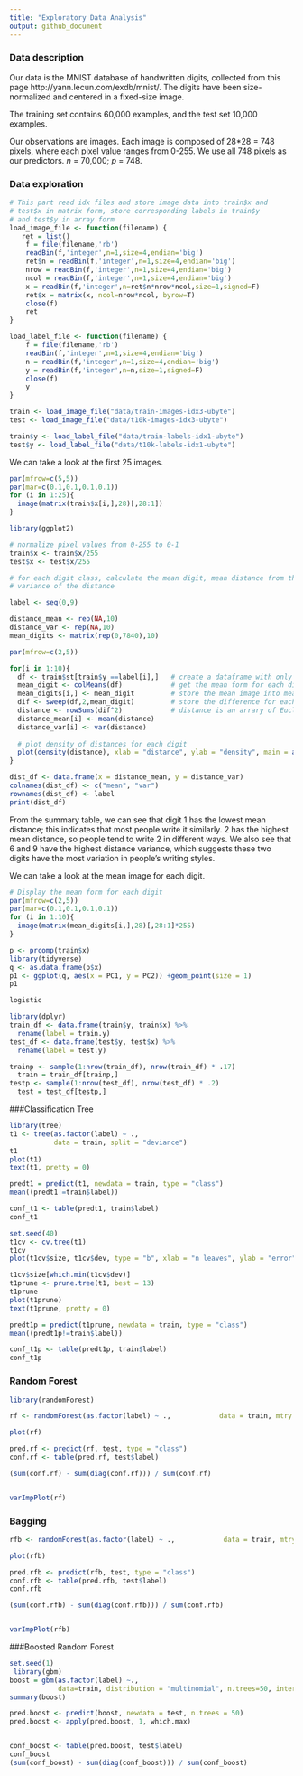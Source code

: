 ```yaml
---
title: "Exploratory Data Analysis"
output: github_document
---
```


### Data description

Our data is the MNIST database of handwritten digits, collected from this page http://yann.lecun.com/exdb/mnist/. The digits have been size-normalized and centered in a fixed-size image.

The training set contains 60,000 examples, and the test set 10,000 examples.

Our observations are images. Each image is composed of 28*28 = 748 pixels, where each pixel value ranges from 0-255. We use all 748 pixels as our predictors. $n$ = 70,000; $p$ = 748.

### Data exploration

```r
# This part read idx files and store image data into train$x and 
# test$x in matrix form, store corresponding labels in train$y 
# and test$y in array form 
load_image_file <- function(filename) {
   ret = list()
    f = file(filename,'rb')
    readBin(f,'integer',n=1,size=4,endian='big')
    ret$n = readBin(f,'integer',n=1,size=4,endian='big')
    nrow = readBin(f,'integer',n=1,size=4,endian='big')
    ncol = readBin(f,'integer',n=1,size=4,endian='big')
    x = readBin(f,'integer',n=ret$n*nrow*ncol,size=1,signed=F)
    ret$x = matrix(x, ncol=nrow*ncol, byrow=T)
    close(f)
    ret
}

load_label_file <- function(filename) {
    f = file(filename,'rb')
    readBin(f,'integer',n=1,size=4,endian='big')
    n = readBin(f,'integer',n=1,size=4,endian='big')
    y = readBin(f,'integer',n=n,size=1,signed=F)
    close(f)
    y
}

train <- load_image_file("data/train-images-idx3-ubyte")
test <- load_image_file("data/t10k-images-idx3-ubyte")

train$y <- load_label_file("data/train-labels-idx1-ubyte")
test$y <- load_label_file("data/t10k-labels-idx1-ubyte")  

```

We can take a look at the first 25 images. 

```r
par(mfrow=c(5,5))
par(mar=c(0.1,0.1,0.1,0.1))
for (i in 1:25){
  image(matrix(train$x[i,],28)[,28:1])
}
```

```r
library(ggplot2)

# normalize pixel values from 0-255 to 0-1 
train$x <- train$x/255
test$x <- test$x/255

# for each digit class, calculate the mean digit, mean distance from the mean digit and 
# variance of the distance

label <- seq(0,9) 

distance_mean <- rep(NA,10)
distance_var <- rep(NA,10)
mean_digits <- matrix(rep(0,7840),10)

par(mfrow=c(2,5))

for(i in 1:10){
  df <- train$st[train$y ==label[i],]   # create a dataframe with only the i-th digit
  mean_digit <- colMeans(df)            # get the mean form for each digit(0-9)
  mean_digits[i,] <- mean_digit         # store the mean image into mean_digits 
  dif <- sweep(df,2,mean_digit)         # store the difference for each image from its mean form 
  distance <- rowSums(dif^2)            # distance is an arrary of Euclidean distances from each image to its mean form
  distance_mean[i] <- mean(distance)
  distance_var[i] <- var(distance)
  
  # plot density of distances for each digit 
  plot(density(distance), xlab = "distance", ylab = "density", main = as.character(label[i]))
}
```

```r
dist_df <- data.frame(x = distance_mean, y = distance_var)
colnames(dist_df) <- c("mean", "var")
rownames(dist_df) <- label
print(dist_df)
```

From the summary table, we can see that digit 1 has the lowest mean distance; this indicates that most people write it similarly. 2 has the highest mean distance, so people tend to write 2 in different ways. We also see that 6 and 9 have the highest distance variance, which suggests these two digits have the most variation in people's writing styles. 

We can take a look at the mean image for each digit. 

```r
# Display the mean form for each digit
par(mfrow=c(2,5))
par(mar=c(0.1,0.1,0.1,0.1))
for (i in 1:10){
  image(matrix(mean_digits[i,],28)[,28:1]*255)
}
```

```r
p <- prcomp(train$x)
library(tidyverse)
q <- as.data.frame(p$x)
p1 <- ggplot(q, aes(x = PC1, y = PC2)) +geom_point(size = 1)
p1

logistic

library(dplyr)
train_df <- data.frame(train$y, train$x) %>%
  rename(label = train.y)
test_df <- data.frame(test$y, test$x) %>%
  rename(label = test.y)

trainp <- sample(1:nrow(train_df), nrow(train_df) * .17)
  train = train_df[trainp,]
testp <- sample(1:nrow(test_df), nrow(test_df) * .2)
  test = test_df[testp,]


```
###Classification Tree
```r
library(tree)
t1 <- tree(as.factor(label) ~ ., 
           data = train, split = "deviance")
t1
plot(t1)
text(t1, pretty = 0)

predt1 = predict(t1, newdata = train, type = "class")
mean((predt1!=train$label))

conf_t1 <- table(predt1, train$label)
conf_t1

set.seed(40)
t1cv <- cv.tree(t1)
t1cv
plot(t1cv$size, t1cv$dev, type = "b", xlab = "n leaves", ylab = "error")

t1cv$size[which.min(t1cv$dev)]
t1prune <- prune.tree(t1, best = 13)
t1prune
plot(t1prune)
text(t1prune, pretty = 0)

predt1p = predict(t1prune, newdata = train, type = "class")
mean((predt1p!=train$label))

conf_t1p <- table(predt1p, train$label)
conf_t1p
```
### Random Forest
```r
library(randomForest)

rf <- randomForest(as.factor(label) ~ .,            data = train, mtry = 262, importance = TRUE) 

plot(rf)

pred.rf <- predict(rf, test, type = "class")
conf.rf <- table(pred.rf, test$label)

(sum(conf.rf) - sum(diag(conf.rf))) / sum(conf.rf)


varImpPlot(rf)

```
### Bagging
```r

rfb <- randomForest(as.factor(label) ~ .,            data = train, mtry = 784, importance = TRUE) 

plot(rfb)

pred.rfb <- predict(rfb, test, type = "class")
conf.rfb <- table(pred.rfb, test$label)
conf.rfb

(sum(conf.rfb) - sum(diag(conf.rfb))) / sum(conf.rfb)


varImpPlot(rfb)

```
###Boosted Random Forest
```r
set.seed(1)
 library(gbm)
boost = gbm(as.factor(label) ~., 
            data=train, distribution = "multinomial", n.trees=50, interaction.depth = 1, shrinkage = 0.1)
summary(boost)

pred.boost <- predict(boost, newdata = test, n.trees = 50)
pred.boost <- apply(pred.boost, 1, which.max)


conf_boost <- table(pred.boost, test$label)
conf_boost
(sum(conf_boost) - sum(diag(conf_boost))) / sum(conf_boost)



```




